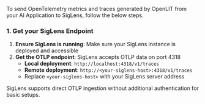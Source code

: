 To send OpenTelemetry metrics and traces generated by OpenLIT from your AI Application to SigLens, follow the below steps.

### 1. Get your SigLens Endpoint

1. **Ensure SigLens is running**: Make sure your SigLens instance is deployed and accessible
2. **Get the OTLP endpoint**: SigLens accepts OTLP data on port 4318
   - **Local deployment**: `http://localhost:4318/v1/traces`
   - **Remote deployment**: `http://<your-siglens-host>:4318/v1/traces`
   - Replace `<your-siglens-host>` with your SigLens server address

<Note>
SigLens supports direct OTLP ingestion without additional authentication for basic setups.
</Note>
